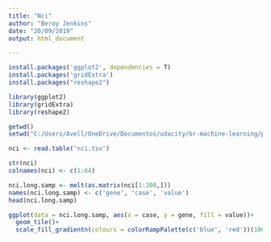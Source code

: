 ```yaml
---
title: "Nci"
author: "Beroy Jenkins"
date: "20/09/2019"
output: html_document

---
```


```r
install.packages('ggplot2', dependencies = T) 
install.packages('gridExtra') 
install.packages("reshape2")


```

```r
library(ggplot2)
library(gridExtra)
library(reshape2)
```


```r
getwd()
setwd("C:/Users/Avell/OneDrive/Documentos/udacity/br-machine-learning/projects/R/Nci/")
```



```r
nci <- read.table('nci.tsv')
```


```r
str(nci)
colnames(nci) <- c(1:64)
```


```r
nci.long.samp <- melt(as.matrix(nci[1:200,]))
names(nci.long.samp) <- c('gene', 'case', 'value')
head(nci.long.samp)


```

```r
ggplot(data = nci.long.samp, aes(x = case, y = gene, fill = value))+
  geom_tile()+
  scale_fill_gradientn(colours = colorRampPalette(c('blue', 'red'))(100))
```

